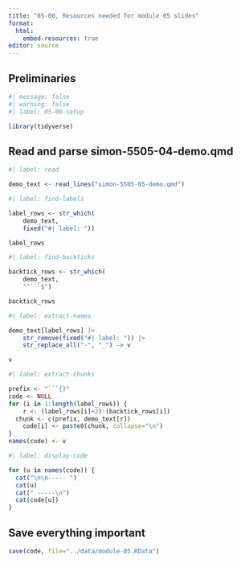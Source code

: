 ```yaml
---
title: "05-00, Resources needed for module 05 slides"
format: 
  html:
    embed-resources: true
editor: source
---
```


## Preliminaries

```r
#| message: false
#| warning: false
#| label: 05-00-setup

library(tidyverse)
```

## Read and parse simon-5505-04-demo.qmd

```r
#| label: read

demo_text <- read_lines("simon-5505-05-demo.qmd")
```

```r
#| label: find-labels

label_rows <- str_which(
	demo_text,
	fixed("#| label: "))

label_rows
```

```r
#| label: find-backticks

backtick_rows <- str_which(
	demo_text,
	"^```$")

backtick_rows
```

```r
#| label: extract-names

demo_text[label_rows] |>
	str_remove(fixed("#| label: ")) |>
	str_replace_all("-", "_") -> v

v
```

```r
#| label: extract-chunks

prefix <- "```{}"
code <- NULL
for (i in 1:length(label_rows)) {
	r <- (label_rows[i]+2):(backtick_rows[i])
  chunk <- c(prefix, demo_text[r])
	code[i] <- paste0(chunk, collapse="\n")
}
names(code) <- v
```

```r
#| label: display-code

for (u in names(code)) {
  cat("\n\n----- ")
  cat(u)
  cat(" -----\n")
  cat(code[u])
} 
```

## Save everything important

```r

save(code, file="../data/module-05.RData")
```

